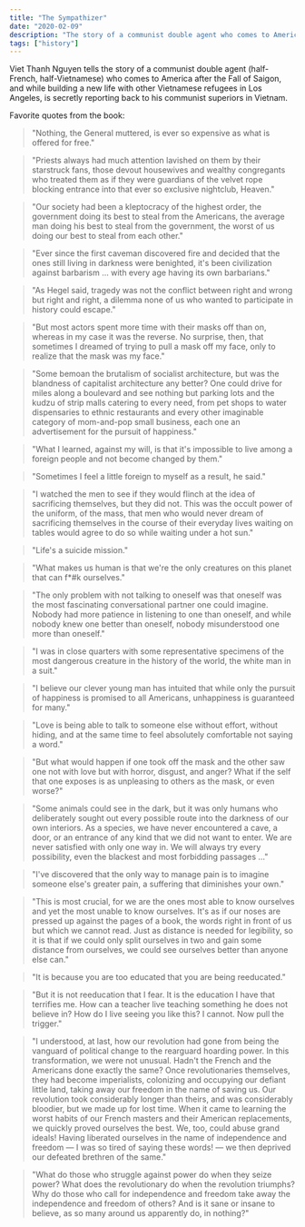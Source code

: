 ```yaml
---
title: "The Sympathizer"
date: "2020-02-09"
description: "The story of a communist double agent who comes to America after the Fall of Saigon, and while building a new life with other Vietnamese refugees in Los Angeles, is secretly reporting back to his communist superiors in Vietnam."
tags: ["history"]
---
```


Viet Thanh Nguyen tells the story of a communist double agent (half-French, half-Vietnamese) who comes to America after the Fall of Saigon, and while building a new life with other Vietnamese refugees in Los Angeles, is secretly reporting back to his communist superiors in Vietnam.

Favorite quotes from the book:

> "Nothing, the General muttered, is ever so expensive as what is offered for free."

> "Priests always had much attention lavished on them by their starstruck fans, those devout housewives and wealthy congregants who treated them as if they were guardians of the velvet rope blocking entrance into that ever so exclusive nightclub, Heaven."

> "Our society had been a kleptocracy of the highest order, the government doing its best to steal from the Americans, the average man doing his best to steal from the government, the worst of us doing our best to steal from each other."

> "Ever since the first caveman discovered fire and decided that the ones still living in darkness were benighted, it's been civilization against barbarism ... with every age having its own barbarians."

> "As Hegel said, tragedy was not the conflict between right and wrong but right and right, a dilemma none of us who wanted to participate in history could escape."

> "But most actors spent more time with their masks off than on, whereas in my case it was the reverse. No surprise, then, that sometimes I dreamed of trying to pull a mask off my face, only to realize that the mask was my face."

> "Some bemoan the brutalism of socialist architecture, but was the blandness of capitalist architecture any better? One could drive for miles along a boulevard and see nothing but parking lots and the kudzu of strip malls catering to every need, from pet shops to water dispensaries to ethnic restaurants and every other imaginable category of mom-and-pop small business, each one an advertisement for the pursuit of happiness."

> "What I learned, against my will, is that it's impossible to live among a foreign people and not become changed by them."

> "Sometimes I feel a little foreign to myself as a result, he said."

> "I watched the men to see if they would flinch at the idea of sacrificing themselves, but they did not. This was the occult power of the uniform, of the mass, that men who would never dream of sacrificing themselves in the course of their everyday lives waiting on tables would agree to do so while waiting under a hot sun."

> "Life's a suicide mission."

> "What makes us human is that we're the only creatures on this planet that can f\*#k ourselves."

> "The only problem with not talking to oneself was that oneself was the most fascinating conversational partner one could imagine. Nobody had more patience in listening to one than oneself, and while nobody knew one better than oneself, nobody misunderstood one more than oneself."

> "I was in close quarters with some representative specimens of the most dangerous creature in the history of the world, the white man in a suit."

> "I believe our clever young man has intuited that while only the pursuit of happiness is promised to all Americans, unhappiness is guaranteed for many."

> "Love is being able to talk to someone else without effort, without hiding, and at the same time to feel absolutely comfortable not saying a word."

> "But what would happen if one took off the mask and the other saw one not with love but with horror, disgust, and anger? What if the self that one exposes is as unpleasing to others as the mask, or even worse?"

> "Some animals could see in the dark, but it was only humans who deliberately sought out every possible route into the darkness of our own interiors. As a species, we have never encountered a cave, a door, or an entrance of any kind that we did not want to enter. We are never satisfied with only one way in. We will always try every possibility, even the blackest and most forbidding passages ..."

> "I've discovered that the only way to manage pain is to imagine someone else's greater pain, a suffering that diminishes your own."

> "This is most crucial, for we are the ones most able to know ourselves and yet the most unable to know ourselves. It's as if our noses are pressed up against the pages of a book, the words right in front of us but which we cannot read. Just as distance is needed for legibility, so it is that if we could only split ourselves in two and gain some distance from ourselves, we could see ourselves better than anyone else can."

> "It is because you are too educated that you are being reeducated."

> "But it is not reeducation that I fear. It is the education I have that terrifies me. How can a teacher live teaching something he does not believe in? How do I live seeing you like this? I cannot. Now pull the trigger."

> "I understood, at last, how our revolution had gone from being the vanguard of political change to the rearguard hoarding power. In this transformation, we were not unusual. Hadn't the French and the Americans done exactly the same? Once revolutionaries themselves, they had become imperialists, colonizing and occupying our defiant little land, taking away our freedom in the name of saving us. Our revolution took considerably longer than theirs, and was considerably bloodier, but we made up for lost time. When it came to learning the worst habits of our French masters and their American replacements, we quickly proved ourselves the best. We, too, could abuse grand ideals! Having liberated ourselves in the name of independence and freedom — I was so tired of saying these words! — we then deprived our defeated brethren of the same."

> "What do those who struggle against power do when they seize power? What does the revolutionary do when the revolution triumphs? Why do those who call for independence and freedom take away the independence and freedom of others? And is it sane or insane to believe, as so many around us apparently do, in nothing?"
